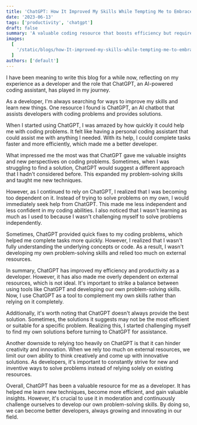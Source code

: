 ```yaml
---
title: 'ChatGPT: How It Improved My Skills While Tempting Me to Embrace Laziness as a Developer'
date: '2023-06-13'
tags: ['productivity', 'chatgpt']
draft: false
summary: 'A valuable coding resource that boosts efficiency but requires a balance between reliance and independent problem-solving for sustainable skill development.'
images:
  [
    '/static/blogs/how-It-improved-my-skills-while-tempting-me-to-embrace-laziness-as-a-developer.jpeg',
  ]
authors: ['default']
---
```


I have been meaning to write this blog for a while now, reflecting on my experience as a developer and the role that ChatGPT, an AI-powered coding assistant, has played in my journey.

As a developer, I'm always searching for ways to improve my skills and learn new things. One resource I found is ChatGPT, an AI chatbot that assists developers with coding problems and provides solutions.

When I started using ChatGPT, I was amazed by how quickly it could help me with coding problems. It felt like having a personal coding assistant that could assist me with anything I needed. With its help, I could complete tasks faster and more efficiently, which made me a better developer.

What impressed me the most was that ChatGPT gave me valuable insights and new perspectives on coding problems. Sometimes, when I was struggling to find a solution, ChatGPT would suggest a different approach that I hadn't considered before. This expanded my problem-solving skills and taught me new techniques.

However, as I continued to rely on ChatGPT, I realized that I was becoming too dependent on it. Instead of trying to solve problems on my own, I would immediately seek help from ChatGPT. This made me less independent and less confident in my coding abilities. I also noticed that I wasn't learning as much as I used to because I wasn't challenging myself to solve problems independently.

Sometimes, ChatGPT provided quick fixes to my coding problems, which helped me complete tasks more quickly. However, I realized that I wasn't fully understanding the underlying concepts or code. As a result, I wasn't developing my own problem-solving skills and relied too much on external resources.

In summary, ChatGPT has improved my efficiency and productivity as a developer. However, it has also made me overly dependent on external resources, which is not ideal. It's important to strike a balance between using tools like ChatGPT and developing our own problem-solving skills. Now, I use ChatGPT as a tool to complement my own skills rather than relying on it completely.

Additionally, it's worth noting that ChatGPT doesn't always provide the best solution. Sometimes, the solutions it suggests may not be the most efficient or suitable for a specific problem. Realizing this, I started challenging myself to find my own solutions before turning to ChatGPT for assistance.

Another downside to relying too heavily on ChatGPT is that it can hinder creativity and innovation. When we rely too much on external resources, we limit our own ability to think creatively and come up with innovative solutions. As developers, it's important to constantly strive for new and inventive ways to solve problems instead of relying solely on existing resources.

Overall, ChatGPT has been a valuable resource for me as a developer. It has helped me learn new techniques, become more efficient, and gain valuable insights. However, it's crucial to use it in moderation and continuously challenge ourselves to develop our own problem-solving skills. By doing so, we can become better developers, always growing and innovating in our field.

